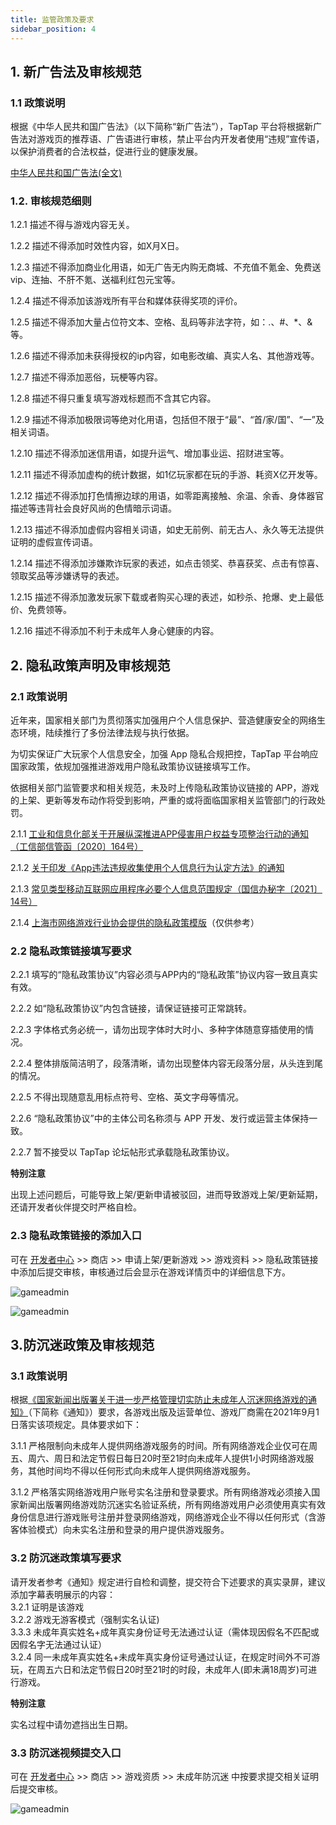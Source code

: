 ```yaml
---
title: 监管政策及要求
sidebar_position: 4
---
```


## 1. 新广告法及审核规范

### 1.1 政策说明
根据《中华人民共和国广告法》（以下简称“新广告法”），TapTap 平台将根据新广告法对游戏页的推荐语、广告语进行审核，禁止平台内开发者使用“违规”宣传语，以保护消费者的合法权益，促进行业的健康发展。

[中华人民共和国广告法(全文)](http://www.gov.cn/xinwen/2015-04/25/content_2852914.htm)

### 1.2. 审核规范细则
1.2.1 描述不得与游戏内容无关。

1.2.2 描述不得添加时效性内容，如X月X日。

1.2.3 描述不得添加商业化用语，如无广告无内购无商城、不充值不氪金、免费送vip、连抽、不肝不氪、送福利红包元宝等。

1.2.4 描述不得添加该游戏所有平台和媒体获得奖项的评价。

1.2.5 描述不得添加大量占位符文本、空格、乱码等非法字符，如：.、#、*、& 等。

1.2.6 描述不得添加未获得授权的ip内容，如电影改编、真实人名、其他游戏等。

1.2.7 描述不得添加恶俗，玩梗等内容。

1.2.8 描述不得只重复填写游戏标题而不含其它内容。

1.2.9 描述不得添加极限词等绝对化用语，包括但不限于“最”、“首/家/国”、“一”及相关词语。

1.2.10 描述不得添加迷信用语，如提升运气、增加事业运、招财进宝等。

1.2.11 描述不得添加虚构的统计数据，如1亿玩家都在玩的手游、耗资X亿开发等。

1.2.12 描述不得添加打色情擦边球的用语，如零距离接触、余温、余香、身体器官描述等违背社会良好风尚的色情暗示词语。

1.2.13 描述不得添加虚假内容相关词语，如史无前例、前无古人、永久等无法提供证明的虚假宣传词语。

1.2.14 描述不得添加涉嫌欺诈玩家的表述，如点击领奖、恭喜获奖、点击有惊喜、领取奖品等涉嫌诱导的表述。

1.2.15 描述不得添加激发玩家下载或者购买心理的表述，如秒杀、抢爆、史上最低价、免费领等。

1.2.16 描述不得添加不利于未成年人身心健康的内容。

## 2. 隐私政策声明及审核规范

### 2.1 政策说明
近年来，国家相关部门为贯彻落实加强用户个人信息保护、营造健康安全的网络生态环境，陆续推行了多份法律法规与执行依据。

为切实保证广大玩家个人信息安全，加强 App 隐私合规把控，TapTap 平台响应国家政策，依规加强推进游戏用户隐私政策协议链接填写工作。

依据相关部门监管要求和相关规范，未及时上传隐私政策协议链接的 APP，游戏的上架、更新等发布动作将受到影响，严重的或将面临国家相关监管部门的行政处罚。

2.1.1 [工业和信息化部关于开展纵深推进APP侵害用户权益专项整治行动的通知（工信部信管函〔2020〕164号）](http://www.gov.cn/zhengce/zhengceku/2020-08/02/content_5531975.htm)

2.1.2 [关于印发《App违法违规收集使用个人信息行为认定方法》的通知](http://www.cac.gov.cn/2019-12/27/c_1578986455686625.htm)

2.1.3 [常见类型移动互联网应用程序必要个人信息范围规定（国信办秘字〔2021〕14号）](http://www.cac.gov.cn/2021-03/22/c_1617990997054277.htm)

2.1.4 [上海市网络游戏行业协会提供的隐私政策模版](http://www.oga.org.cn/newsinfo/1688274.html)（仅供参考）

### 2.2 隐私政策链接填写要求

2.2.1 填写的“隐私政策协议”内容必须与APP内的“隐私政策”协议内容一致且真实有效。

2.2.2 如“隐私政策协议”内包含链接，请保证链接可正常跳转。

2.2.3 字体格式务必统一，请勿出现字体时大时小、多种字体随意穿插使用的情况。

2.2.4 整体排版简洁明了，段落清晰，请勿出现整体内容无段落分层，从头连到尾的情况。

2.2.5 不得出现随意乱用标点符号、空格、英文字母等情况。

2.2.6 “隐私政策协议”中的主体公司名称须与 APP 开发、发行或运营主体保持一致。

2.2.7 暂不接受以 TapTap 论坛帖形式承载隐私政策协议。

**特别注意**

出现上述问题后，可能导致上架/更新申请被驳回，进而导致游戏上架/更新延期，还请开发者伙伴提交时严格自检。

### 2.3 隐私政策链接的添加入口

可在 [开发者中心](https://developer.taptap.com/) >> <Blue>商店</Blue> >> <Blue>申请上架/更新游戏</Blue> >> <Blue>游戏资料</Blue> >> 隐私政策链接 中添加后提交审核，审核通过后会显示在游戏详情页中的详细信息下方。

![gameadmin](/img/隐私政策-1.png)

![gameadmin](/img/隐私政策-2.png)

## 3.防沉迷政策及审核规范

### 3.1 政策说明
根据[《国家新闻出版署关于进一步严格管理切实防止未成年人沉迷网络游戏的通知》](https://www.nppa.gov.cn/nppa/contents/279/98792.shtml)（下简称《通知》）要求，各游戏出版及运营单位、游戏厂商需在2021年9月1日落实该项规定。具体要求如下：

3.1.1 严格限制向未成年人提供网络游戏服务的时间。所有网络游戏企业仅可在周五、周六、周日和法定节假日每日20时至21时向未成年人提供1小时网络游戏服务，其他时间均不得以任何形式向未成年人提供网络游戏服务。

3.1.2 严格落实网络游戏用户账号实名注册和登录要求。所有网络游戏必须接入国家新闻出版署网络游戏防沉迷实名验证系统，所有网络游戏用户必须使用真实有效身份信息进行游戏账号注册并登录网络游戏，网络游戏企业不得以任何形式（含游客体验模式）向未实名注册和登录的用户提供游戏服务。

### 3.2 防沉迷政策填写要求

请开发者参考《通知》规定进行自检和调整，提交符合下述要求的真实录屏，建议添加字幕表明展示的内容：   
3.2.1 证明是该游戏   
3.2.2 游戏无游客模式（强制实名认证)   
3.3.3 未成年真实姓名+成年真实身份证号无法通过认证（需体现因假名不匹配或因假名字无法通过认证）   
3.2.4 同一未成年真实姓名+未成年真实身份证号通过认证，在规定时间外不可游玩，在周五六日和法定节假日20时至21时的时段，未成年人(即未满18周岁)可进行游戏。

**特别注意**

实名过程中请勿遮挡出生日期。

### 3.3 防沉迷视频提交入口

可在 [开发者中心](https://developer.taptap.com/) >> <Blue>商店</Blue> >> <Blue>游戏资质</Blue> >> <Blue>未成年防沉迷</Blue> 中按要求提交相关证明后提交审核。

![gameadmin](/img/防沉迷截图.png)




